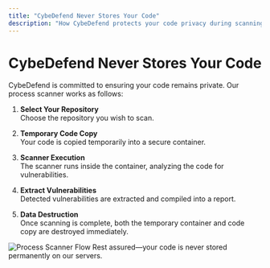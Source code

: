 ```yaml
---
title: "CybeDefend Never Stores Your Code"
description: "How CybeDefend protects your code privacy during scanning."
---
```


# CybeDefend Never Stores Your Code

CybeDefend is committed to ensuring your code remains private. Our process scanner works as follows:

1. **Select Your Repository**  
   Choose the repository you wish to scan.

2. **Temporary Code Copy**  
   Your code is copied temporarily into a secure container.

3. **Scanner Execution**  
   The scanner runs inside the container, analyzing the code for vulnerabilities.

4. **Extract Vulnerabilities**  
   Detected vulnerabilities are extracted and compiled into a report.

5. **Data Destruction**  
   Once scanning is complete, both the temporary container and code copy are destroyed immediately.

<Frame>
  <img src="/images/process-scanner.png" alt="Process Scanner Flow" style={{ borderRadius: '0.5rem' }} />
</Frame>

<Tip>
  Rest assured—your code is never stored permanently on our servers.
</Tip>
